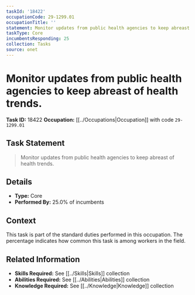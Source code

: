 ```yaml
---
taskId: '18422'
occupationCode: 29-1299.01
occupationTitle: ''
statement: Monitor updates from public health agencies to keep abreast of health trends.
taskType: Core
incumbentsResponding: 25
collection: Tasks
source: onet
---
```

# Monitor updates from public health agencies to keep abreast of health trends.

**Task ID:** 18422
**Occupation:** [[../Occupations|Occupation]] with code `29-1299.01`

## Task Statement

> Monitor updates from public health agencies to keep abreast of health trends.

## Details

- **Type:** Core
- **Performed By:** 25.0% of incumbents

## Context

This task is part of the standard duties performed in this occupation. The percentage indicates how common this task is among workers in the field.

## Related Information

- **Skills Required:** See [[../Skills|Skills]] collection
- **Abilities Required:** See [[../Abilities|Abilities]] collection
- **Knowledge Required:** See [[../Knowledge|Knowledge]] collection
